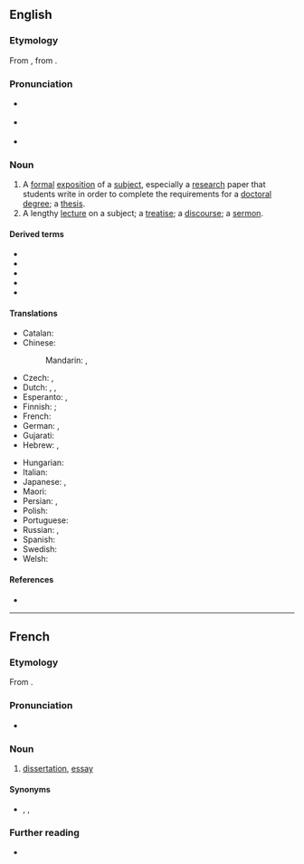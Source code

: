 {{also|Dissertation}}
==English==

===Etymology===
From {{etyl|la|en}} {{m|la|dissertatio|dissertātiō}}, from {{m|la|dissertare}}.

===Pronunciation===
* {{a|UK}} {{IPA|/ˌdɪsəˈteɪʃən/|lang=en}}
* {{a|GenAm}} {{IPA|/ˌdɪsɚˈteɪʃən/|lang=en}}
* {{rhymes|eɪʃən|lang=en}}

===Noun===
{{en-noun}}

# A [[formal]] [[exposition]] of a [[subject]], especially a [[research]] paper that students write in order to complete the requirements for a [[doctoral]] [[degree]]; a [[thesis]].
# A lengthy [[lecture]] on a subject; a [[treatise]]; a [[discourse]]; a [[sermon]].

====Derived terms====
* {{l|en|doctoral dissertation}}
* {{l|en|dissertationist}}
* {{l|en|dissertational}}
* {{l|en|dissertator}}
* {{l|en|predissertation}}

====Translations====
{{trans-top|formal exposition of a subject}}
* Catalan: {{t+|ca|dissertació|f}}
* Chinese:
*: Mandarin: {{t+|cmn|論文|sc=Hani}}, {{t+|cmn|论文|tr=lùnwén|sc=Hani}}
* Czech: {{t|cs|disertační práce|f}}, {{t|cs|disertace|f}}
* Dutch: {{t+|nl|proefschrift|n}}, {{qualifier|[[Flemish]]}} {{t+|nl|thesis|f}}, {{t+|nl|dissertatie|f}}
* Esperanto: {{t|eo|disertaĵo}}, {{t|eo|disertacio}}
* Finnish: {{t|fi|[[tieteellinen]] [[tutkielma]]}}; {{t+|fi|väitöskirja}} {{qualifier|for doctoral degree}}
* French: {{t+|fr|dissertation|f}}
* German: {{t+|de|Doktorarbeit|f}}, {{t+|de|Dissertation|f}}
* Gujarati: {{t|gu|મહાશોધ નિબંધ}}
* Hebrew: {{t+|he|תזה|f}}, {{t|he|דיסרטציה|f}}
{{trans-mid}}
* Hungarian: {{t+|hu|disszertáció}}
* Italian: {{t+|it|dissertazione}}
* Japanese: {{t|ja|学位論文|tr=がくいろんぶん, gakui ronbun|sc=Jpan}}, {{t|ja|博士論文|tr=はくしろんぶん, hakushi ronbun|sc=Jpan}}
* Maori: {{t|mi|tuhingaroa}}
* Persian: {{t+|fa|رساله|tr=resâle|sc=fa-Arab}}, {{t|fa|پایان‌نامه|tr=pâyân-nâme|sc=fa-Arab}}
* Polish: {{t+|pl|doktorat|m}}
* Portuguese: {{t+|pt|dissertação}}
* Russian: {{t+|ru|диссерта́ция|f}}, {{t+|ru|тракта́т|m}}
* Spanish: {{t+|es|disertación|f}}
* Swedish: {{t+|sv|avhandling}}
* Welsh: {{t+|cy|traethawd|m}}
{{trans-bottom}}

====References====
* {{R:OED2}}

----

==French==

===Etymology===
From {{etyl|la|fr}} {{m|la|dissertātiō}}.

===Pronunciation===
* {{IPA|/di.sɛʁ.ta.sjɔ̃/|lang=fr}}

===Noun===
{{fr-noun|f}}

# [[dissertation#English|dissertation]], [[essay]]

====Synonyms====
* {{sense|dissertation, essay}} {{l|fr|essai}}, {{l|fr|composition}}, {{l|fr|rédaction}}

===Further reading===
* {{R:TLFi}}